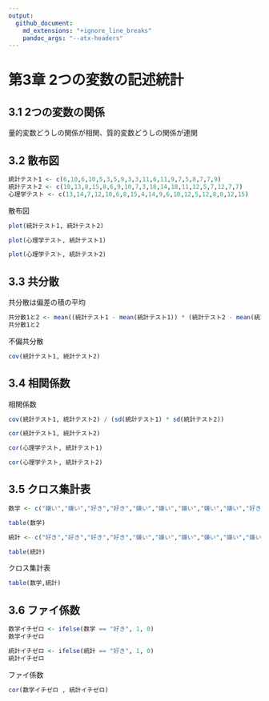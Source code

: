 ```yaml
---
output:
  github_document:
    md_extensions: "+ignore_line_breaks"
    pandoc_args: "--atx-headers"
---
```


# 第3章 2つの変数の記述統計

## 3.1 2つの変数の関係

量的変数どうしの関係が相関、質的変数どうしの関係が連関

## 3.2 散布図

```r
統計テスト1 <- c(6,10,6,10,5,3,5,9,3,3,11,6,11,9,7,5,8,7,7,9)
統計テスト2 <- c(10,13,8,15,8,6,9,10,7,3,18,14,18,11,12,5,7,12,7,7)
心理学テスト <- c(13,14,7,12,10,6,8,15,4,14,9,6,10,12,5,12,8,8,12,15)
```

散布図

```r
plot(統計テスト1, 統計テスト2)
```

```r
plot(心理学テスト, 統計テスト1)
```

```r
plot(心理学テスト, 統計テスト2)
```

## 3.3 共分散

共分散は偏差の積の平均

```r
共分散1と2 <- mean((統計テスト1 - mean(統計テスト1)) * (統計テスト2 - mean(統計テスト2)))
共分散1と2
```

不偏共分散

```r
cov(統計テスト1, 統計テスト2)
```

## 3.4 相関係数

相関係数

```r
cov(統計テスト1, 統計テスト2) / (sd(統計テスト1) * sd(統計テスト2))
```

```r
cor(統計テスト1, 統計テスト2)
```

```r
cor(心理学テスト, 統計テスト1)
```

```r
cor(心理学テスト, 統計テスト2)
```

## 3.5 クロス集計表

```r
数学 <- c("嫌い","嫌い","好き","好き","嫌い","嫌い","嫌い","嫌い","嫌い","好き","好き","嫌い","好き","嫌い","嫌い","好き","嫌い","嫌い","嫌い","嫌い")
```

```r
table(数学)
```

```r
統計 <- c("好き","好き","好き","好き","嫌い","嫌い","嫌い","嫌い","嫌い","嫌い","好き","好き","好き","嫌い","好き","嫌い","嫌い","嫌い","嫌い","嫌い")
```

```r
table(統計)
```

クロス集計表

```r
table(数学,統計)
```

## 3.6 ファイ係数

```r
数学イチゼロ <- ifelse(数学 == "好き", 1, 0)
数学イチゼロ
```

```r
統計イチゼロ <- ifelse(統計 == "好き", 1, 0)
統計イチゼロ
```

ファイ係数

```r
cor(数学イチゼロ , 統計イチゼロ)
```
